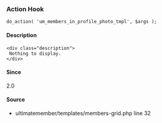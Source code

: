 
<UMBreadCrumb type="action"/>

### Action Hook    
    
```
do_action( 'um_members_in_profile_photo_tmpl', $args );
```

#### Description
    <div class="description">
     Nothing to display.
    </div>

#### Since
<div class="description">
2.0
</div>

#### Source
  - <Link href="https://github.com/ultimatemember/ultimatemember/tree/2.5.0/templates/members-grid.php#L32">ultimatemember/templates/members-grid.php</Link> <Link href="https://github.com/ultimatemember/ultimatemember/tree/2.5.0/templates/members-grid.php#L32">line 32</Link>

